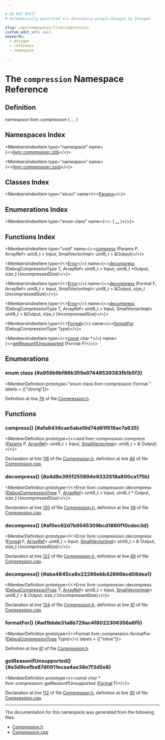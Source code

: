 ```yaml
---

# DO NOT EDIT!
# Automatically generated via docusaurus-plugin-doxygen by Doxygen.

slug: /api/namespaces/llvm/compression
custom_edit_url: null
keywords:
  - doxygen
  - reference
  - namespace

---
```





# The `compression` Namespace Reference

<DoxygenPage pluginConfig={pluginConfig}>



## Definition

<CodeBlock>namespace llvm::compression &#123; ... &#125;</CodeBlock>

## Namespaces Index

<MembersIndex>

<MembersIndexItem
  type="namespace"
  name={<><a href="/docs/api/namespaces/llvm/compression/zlib">llvm::compression::zlib</a></>}>
</MembersIndexItem>

<MembersIndexItem
  type="namespace"
  name={<><a href="/docs/api/namespaces/llvm/compression/zstd">llvm::compression::zstd</a></>}>
</MembersIndexItem>

</MembersIndex>

## Classes Index

<MembersIndex>

<MembersIndexItem
  type="struct"
  name={<><a href="/docs/api/structs/llvm/compression/params">Params</a></>}>
</MembersIndexItem>

</MembersIndex>

## Enumerations Index

<MembersIndex>

<MembersIndexItem
  type="enum class"
  name={<>:  &#123; <a href="#a959b9bf86b359a97448539383fb1b5f3">...</a> &#125;</>}>
</MembersIndexItem>

</MembersIndex>

## Functions Index

<MembersIndex>

<MembersIndexItem
  type="void"
  name={<><a href="#afa6436cae5aba19d74d91f619ac7a635">compress</a> (Params P, ArrayRef&lt; uint8&#95;t &gt; Input, SmallVectorImpl&lt; uint8&#95;t &gt; &amp;Output)</>}>
</MembersIndexItem>

<MembersIndexItem
  type={<><a href="/docs/api/classes/llvm/error">Error</a></>}
  name={<><a href="#a4d8e395f255894e9332618a800ca175b">decompress</a> (DebugCompressionType T, ArrayRef&lt; uint8&#95;t &gt; Input, uint8&#95;t &#42;Output, size&#95;t UncompressedSize)</>}>
</MembersIndexItem>

<MembersIndexItem
  type={<><a href="/docs/api/classes/llvm/error">Error</a></>}
  name={<><a href="#af0ec62d7b9545309bcd1880f10cdec3d">decompress</a> (Format F, ArrayRef&lt; uint8&#95;t &gt; Input, SmallVectorImpl&lt; uint8&#95;t &gt; &amp;Output, size&#95;t UncompressedSize)</>}>
</MembersIndexItem>

<MembersIndexItem
  type={<><a href="/docs/api/classes/llvm/error">Error</a></>}
  name={<><a href="#aba4845ca8e22286ebb42866bcd08dea1">decompress</a> (DebugCompressionType T, ArrayRef&lt; uint8&#95;t &gt; Input, SmallVectorImpl&lt; uint8&#95;t &gt; &amp;Output, size&#95;t UncompressedSize)</>}>
</MembersIndexItem>

<MembersIndexItem
  type={<><a href="#a959b9bf86b359a97448539383fb1b5f3">Format</a></>}
  name={<><a href="#ad1bbde31a8b729ac4f8022306356a6f5">formatFor</a> (DebugCompressionType Type)</>}>
</MembersIndexItem>

<MembersIndexItem
  type={<><a href="/docs/api/files/lib/lib/target/lib/target/aarch64/aarch64promoteconstant-cpp/#a90f8350fecae261c25be85d38b451bff">const</a> char &#42;</>}
  name={<><a href="#a3d9cefba87d0911ecaa4ae38e7f3d5e8">getReasonIfUnsupported</a> (Format F)</>}>
</MembersIndexItem>

</MembersIndex>


<SectionDefinition>

## Enumerations

### enum class  {#a959b9bf86b359a97448539383fb1b5f3}

<MemberDefinition
  prototype="enum class llvm::compression::Format "
 labels = {["strong"]}>

<EnumerationList title="Enumeration values">

<Link id="a959b9bf86b359a97448539383fb1b5f3ad697a787afbc87e2117697b91ed26272" />
<EnumerationListItem name="Zlib">

</EnumerationListItem>

<Link id="a959b9bf86b359a97448539383fb1b5f3a0c8468c9ff2f38e853335e1e40ade4c3" />
<EnumerationListItem name="Zstd">

</EnumerationListItem>

</EnumerationList>

Definition at line <a href="/docs/api/files/include/include/llvm/include/llvm/support/compression-h/#l00076">76</a> of file <a href="/docs/api/files/include/include/llvm/include/llvm/support/compression-h">Compression.h</a>.
</MemberDefinition>

</SectionDefinition>

<SectionDefinition>

## Functions

### compress() {#afa6436cae5aba19d74d91f619ac7a635}

<MemberDefinition
  prototype={<>void llvm::compression::compress (<a href="/docs/api/structs/llvm/compression/params">Params</a> P, <a href="/docs/api/classes/llvm/arrayref">ArrayRef</a>&lt; uint8&#95;t &gt; Input, <a href="/docs/api/classes/llvm/smallvectorimpl">SmallVectorImpl</a>&lt; uint8&#95;t &gt; &amp; Output)</>}>

Declaration at line <a href="/docs/api/files/include/include/llvm/include/llvm/support/compression-h/#l00116">116</a> of file <a href="/docs/api/files/include/include/llvm/include/llvm/support/compression-h">Compression.h</a>, definition at line <a href="/docs/api/files/lib/lib/support/compression-cpp/#l00046">46</a> of file <a href="/docs/api/files/lib/lib/support/compression-cpp">Compression.cpp</a>.
</MemberDefinition>

### decompress() {#a4d8e395f255894e9332618a800ca175b}

<MemberDefinition
  prototype={<>Error llvm::compression::decompress (<a href="/docs/api/namespaces/llvm/#aa100a124c9d33561b0950011928aae00">DebugCompressionType</a> T, <a href="/docs/api/classes/llvm/arrayref">ArrayRef</a>&lt; uint8&#95;t &gt; Input, uint8&#95;t &#42; Output, size&#95;t UncompressedSize)</>}>

Declaration at line <a href="/docs/api/files/include/include/llvm/include/llvm/support/compression-h/#l00120">120</a> of file <a href="/docs/api/files/include/include/llvm/include/llvm/support/compression-h">Compression.h</a>, definition at line <a href="/docs/api/files/lib/lib/support/compression-cpp/#l00058">58</a> of file <a href="/docs/api/files/lib/lib/support/compression-cpp">Compression.cpp</a>.
</MemberDefinition>

### decompress() {#af0ec62d7b9545309bcd1880f10cdec3d}

<MemberDefinition
  prototype={<>Error llvm::compression::decompress (<a href="#a959b9bf86b359a97448539383fb1b5f3">Format</a> F, <a href="/docs/api/classes/llvm/arrayref">ArrayRef</a>&lt; uint8&#95;t &gt; Input, <a href="/docs/api/classes/llvm/smallvectorimpl">SmallVectorImpl</a>&lt; uint8&#95;t &gt; &amp; Output, size&#95;t UncompressedSize)</>}>

Declaration at line <a href="/docs/api/files/include/include/llvm/include/llvm/support/compression-h/#l00122">122</a> of file <a href="/docs/api/files/include/include/llvm/include/llvm/support/compression-h">Compression.h</a>, definition at line <a href="/docs/api/files/lib/lib/support/compression-cpp/#l00069">69</a> of file <a href="/docs/api/files/lib/lib/support/compression-cpp">Compression.cpp</a>.
</MemberDefinition>

### decompress() {#aba4845ca8e22286ebb42866bcd08dea1}

<MemberDefinition
  prototype={<>Error llvm::compression::decompress (<a href="/docs/api/namespaces/llvm/#aa100a124c9d33561b0950011928aae00">DebugCompressionType</a> T, <a href="/docs/api/classes/llvm/arrayref">ArrayRef</a>&lt; uint8&#95;t &gt; Input, <a href="/docs/api/classes/llvm/smallvectorimpl">SmallVectorImpl</a>&lt; uint8&#95;t &gt; &amp; Output, size&#95;t UncompressedSize)</>}>

Declaration at line <a href="/docs/api/files/include/include/llvm/include/llvm/support/compression-h/#l00124">124</a> of file <a href="/docs/api/files/include/include/llvm/include/llvm/support/compression-h">Compression.h</a>, definition at line <a href="/docs/api/files/lib/lib/support/compression-cpp/#l00081">81</a> of file <a href="/docs/api/files/lib/lib/support/compression-cpp">Compression.cpp</a>.
</MemberDefinition>

### formatFor() {#ad1bbde31a8b729ac4f8022306356a6f5}

<MemberDefinition
  prototype={<>Format llvm::compression::formatFor (<a href="/docs/api/namespaces/llvm/#aa100a124c9d33561b0950011928aae00">DebugCompressionType</a> Type)</>}
  labels = {["inline"]}>

Definition at line <a href="/docs/api/files/include/include/llvm/include/llvm/support/compression-h/#l00081">81</a> of file <a href="/docs/api/files/include/include/llvm/include/llvm/support/compression-h">Compression.h</a>.
</MemberDefinition>

### getReasonIfUnsupported() {#a3d9cefba87d0911ecaa4ae38e7f3d5e8}

<MemberDefinition
  prototype={<>const char &#42; llvm::compression::getReasonIfUnsupported (<a href="#a959b9bf86b359a97448539383fb1b5f3">Format</a> F)</>}>

Declaration at line <a href="/docs/api/files/include/include/llvm/include/llvm/support/compression-h/#l00112">112</a> of file <a href="/docs/api/files/include/include/llvm/include/llvm/support/compression-h">Compression.h</a>, definition at line <a href="/docs/api/files/lib/lib/support/compression-cpp/#l00030">30</a> of file <a href="/docs/api/files/lib/lib/support/compression-cpp">Compression.cpp</a>.
</MemberDefinition>

</SectionDefinition>

<hr/>

The documentation for this namespace was generated from the following files:

<ul>
<li><a href="/docs/api/files/include/include/llvm/include/llvm/support/compression-h">Compression.h</a></li>
<li><a href="/docs/api/files/lib/lib/support/compression-cpp">Compression.cpp</a></li>
</ul>

</DoxygenPage>
